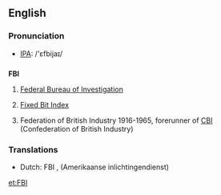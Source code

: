 ==English==

=== Pronunciation ===
*[[w:IPA|IPA]]: /'ɛfbijaɪ/

==={{initialism}}===
'''FBI'''

#{{US}} [[Federal Bureau of Investigation]]
#[[Fixed Bit Index]]
# {{UK}} Federation of British Industry 1916-1965, forerunner of [[CBI]] (Confederation of British Industry)

=== Translations ===
*Dutch: FBI {{m}}, (Amerikaanse inlichtingendienst)

[[et:FBI]]